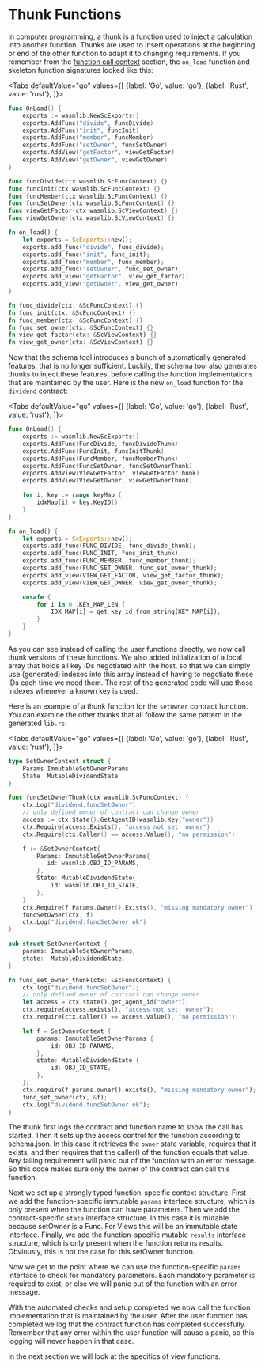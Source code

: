 
# Thunk Functions

In computer programming, a thunk is a function used to inject a calculation into another
function. Thunks are used to insert operations at the beginning or end of the other
function to adapt it to changing requirements. If you remember from
the [function call context](context.mdx) section, the `on_load` function and skeleton
function signatures looked like this:

<Tabs defaultValue="go"
    values={[
        {label: 'Go', value: 'go'},
        {label: 'Rust', value: 'rust'},
    ]}>
<TabItem value="go">

```go
func OnLoad() {
    exports := wasmlib.NewScExports()
    exports.AddFunc("divide", funcDivide)
    exports.AddFunc("init", funcInit)
    exports.AddFunc("member", funcMember)
    exports.AddFunc("setOwner", funcSetOwner)
    exports.AddView("getFactor", viewGetFactor)
    exports.AddView("getOwner", viewGetOwner)
}

func funcDivide(ctx wasmlib.ScFuncContext) {}
func funcInit(ctx wasmlib.ScFuncContext) {}
func funcMember(ctx wasmlib.ScFuncContext) {}
func funcSetOwner(ctx wasmlib.ScFuncContext) {}
func viewGetFactor(ctx wasmlib.ScViewContext) {}
func viewGetOwner(ctx wasmlib.ScViewContext) {}
```

</TabItem>
<TabItem value="rust">

```rust
fn on_load() {
    let exports = ScExports::new();
    exports.add_func("divide", func_divide);
    exports.add_func("init", func_init);
    exports.add_func("member", func_member);
    exports.add_func("setOwner", func_set_owner);
    exports.add_view("getFactor", view_get_factor);
    exports.add_view("getOwner", view_get_owner);
}

fn func_divide(ctx: &ScFuncContext) {}
fn func_init(ctx: &ScFuncContext) {}
fn func_member(ctx: &ScFuncContext) {}
fn func_set_owner(ctx: &ScFuncContext) {}
fn view_get_factor(ctx: &ScViewContext) {}
fn view_get_owner(ctx: &ScViewContext) {}
```

</TabItem>
</Tabs>

Now that the schema tool introduces a bunch of automatically generated features, that is
no longer sufficient. Luckily, the schema tool also generates thunks to inject these
features, before calling the function implementations that are maintained by the user.
Here is the new `on_load` function for the `dividend` contract:

<Tabs defaultValue="go"
    values={[
        {label: 'Go', value: 'go'},
        {label: 'Rust', value: 'rust'},
    ]}>
<TabItem value="go">

```go
func OnLoad() {
    exports := wasmlib.NewScExports()
    exports.AddFunc(FuncDivide, funcDivideThunk)
    exports.AddFunc(FuncInit, funcInitThunk)
    exports.AddFunc(FuncMember, funcMemberThunk)
    exports.AddFunc(FuncSetOwner, funcSetOwnerThunk)
    exports.AddView(ViewGetFactor, viewGetFactorThunk)
    exports.AddView(ViewGetOwner, viewGetOwnerThunk)

    for i, key := range keyMap {
        idxMap[i] = key.KeyID()
    }
}
```

</TabItem>
<TabItem value="rust">

```rust
fn on_load() {
    let exports = ScExports::new();
    exports.add_func(FUNC_DIVIDE, func_divide_thunk);
    exports.add_func(FUNC_INIT, func_init_thunk);
    exports.add_func(FUNC_MEMBER, func_member_thunk);
    exports.add_func(FUNC_SET_OWNER, func_set_owner_thunk);
    exports.add_view(VIEW_GET_FACTOR, view_get_factor_thunk);
    exports.add_view(VIEW_GET_OWNER, view_get_owner_thunk);

    unsafe {
        for i in 0..KEY_MAP_LEN {
            IDX_MAP[i] = get_key_id_from_string(KEY_MAP[i]);
        }
    }
}
```

</TabItem>
</Tabs>

As you can see instead of calling the user functions directly, we now call thunk versions
of these functions. We also added initialization of a local array that holds all key IDs
negotiated with the host, so that we can simply use (generated) indexes into this array
instead of having to negotiate these IDs each time we need them. The rest of the generated
code will use those indexes whenever a known key is used.

Here is an example of a thunk function for the `setOwner` contract function. You can
examine the other thunks that all follow the same pattern in the generated `lib.rs`:

<Tabs defaultValue="go"
    values={[
        {label: 'Go', value: 'go'},
        {label: 'Rust', value: 'rust'},
    ]}>
<TabItem value="go">

```go
type SetOwnerContext struct {
    Params ImmutableSetOwnerParams
    State  MutableDividendState
}

func funcSetOwnerThunk(ctx wasmlib.ScFuncContext) {
    ctx.Log("dividend.funcSetOwner")
    // only defined owner of contract can change owner
    access := ctx.State().GetAgentID(wasmlib.Key("owner"))
    ctx.Require(access.Exists(), "access not set: owner")
    ctx.Require(ctx.Caller() == access.Value(), "no permission")

    f := &SetOwnerContext{
        Params: ImmutableSetOwnerParams{
           id: wasmlib.OBJ_ID_PARAMS,
        },
        State: MutableDividendState{
            id: wasmlib.OBJ_ID_STATE,
        },
    }
    ctx.Require(f.Params.Owner().Exists(), "missing mandatory owner")
    funcSetOwner(ctx, f)
    ctx.Log("dividend.funcSetOwner ok")
}
```

</TabItem>
<TabItem value="rust">

```rust
pub struct SetOwnerContext {
    params: ImmutableSetOwnerParams,
    state:  MutableDividendState,
}

fn func_set_owner_thunk(ctx: &ScFuncContext) {
    ctx.log("dividend.funcSetOwner");
    // only defined owner of contract can change owner
    let access = ctx.state().get_agent_id("owner");
    ctx.require(access.exists(), "access not set: owner");
    ctx.require(ctx.caller() == access.value(), "no permission");

    let f = SetOwnerContext {
        params: ImmutableSetOwnerParams {
            id: OBJ_ID_PARAMS,
        },
        state: MutableDividendState {
            id: OBJ_ID_STATE,
        },
    };
    ctx.require(f.params.owner().exists(), "missing mandatory owner");
    func_set_owner(ctx, &f);
    ctx.log("dividend.funcSetOwner ok");
}
```

</TabItem>
</Tabs>

The thunk first logs the contract and function name to show the call has started. Then it
sets up the access control for the function according to schema.json. In this case it
retrieves the `owner` state variable, requires that it exists, and then requires that the
caller() of the function equals that value. Any failing requirement will panic out of the
function with an error message. So this code makes sure only the owner of the contract can
call this function.

Next we set up a strongly typed function-specific context structure. First we add the
function-specific immutable `params` interface structure, which is only present when the
function can have parameters. Then we add the contract-specific `state` interface
structure. In this case it is mutable because setOwner is a Func. For Views this will be
an immutable state interface. Finally, we add the function-specific mutable `results`
interface structure, which is only present when the function returns results. Obviously,
this is not the case for this setOwner function.

Now we get to the point where we can use the function-specific `params` interface to check
for mandatory parameters. Each mandatory parameter is required to exist, or else we will
panic out of the function with an error message.

With the automated checks and setup completed we now call the function implementation that
is maintained by the user. After the user function has completed we log that the contract
function has completed successfully. Remember that any error within the user function will
cause a panic, so this logging will never happen in that case.

In the next section we will look at the specifics of view functions.

